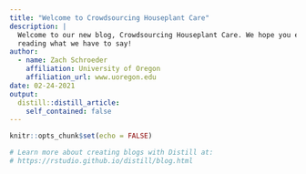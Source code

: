 ```yaml
---
title: "Welcome to Crowdsourcing Houseplant Care"
description: |
  Welcome to our new blog, Crowdsourcing Houseplant Care. We hope you enjoy 
  reading what we have to say!
author:
  - name: Zach Schroeder
    affiliation: University of Oregon
    affiliation_url: www.uoregon.edu
date: 02-24-2021
output:
  distill::distill_article:
    self_contained: false
---
```


```r
knitr::opts_chunk$set(echo = FALSE)

# Learn more about creating blogs with Distill at:
# https://rstudio.github.io/distill/blog.html

```



